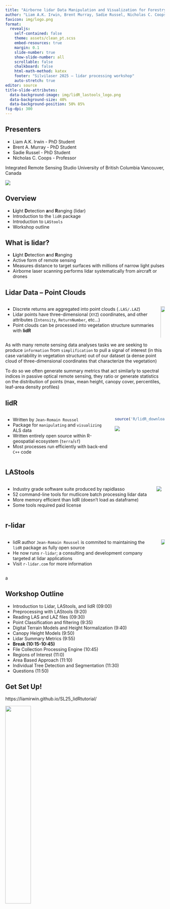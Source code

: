 ```yaml
---
title: "Airborne lidar Data Manipulation and Visualization for Forestry Applications"
author: "Liam A.K. Irwin, Brent Murray, Sadie Russel, Nicholas C. Coops"
favicon: img/logo.png
format:
  revealjs:
    self-contained: false
    theme: assets/clean_pt.scss
    embed-resources: true
    margin: 0.1
    slide-number: true
    show-slide-number: all
    scrollable: false
    chalkboard: false
    html-math-method: katex
    footer: "Silvilaser 2025 – lidar processing workshop"
    auto-stretch: true
editor: source
title-slide-attributes: 
  data-background-image: img/lidR_lastools_logo.png
  data-background-size: 40%
  data-background-position: 50% 85%
fig-dpi: 300
---
```


## Presenters

-   Liam A.K. Irwin - PhD Student 
-   Brent A. Murray - PhD Student
-   Sadie Russel - PhD Student
-   Nicholas C. Coops - Professor

Integrated Remote Sensing Studio
University of British Columbia
Vancouver, Canada

![](img/UBC_IRSS_logo.png)

## Overview

-   **Li**ght **D**etection **a**nd **R**anging (lidar)
-   Introduction to the `lidR` package
-   Introduction to `LAStools`
-   Workshop outline

## What is lidar?

-   **Li**ght **D**etection **a**nd **R**anging
-   Active form of remote sensing
-   Measures distance to target surfaces with millions of narrow light pulses
-   Airborne laser scanning performs lidar systematically from aircraft or drones

::: notes
:::

## Lidar Data – Point Clouds

::: columns

::: column

- Discrete returns are aggregated into point clouds (`.LAS/.LAZ`)  
- Lidar points have three-dimensional (`XYZ`) coordinates, and other attributes (`Intensity`, `ReturnNumber`, etc...)  
- Point clouds can be processed into vegetation structure summaries with **lidR**

:::

::: column

![](img/plot_z_360.gif){width="120%"}

:::

:::


::: notes
As with many remote sensing data analyses tasks we are seeking to produce `information` from `simplification` to pull a signal of interest (in this case variability in vegetation structure) out of our dataset (a dense point cloud of three-dimensional coordinates that characterize the vegetation)

To do so we often generate summary metrics that act similarly to spectral indices in passive optical remote sensing, they ratio or generate statistics on the distribution of points (max, mean height, canopy cover, percentiles, leaf-area density profiles)
:::

## lidR

::: columns

::: column
- Written by `Jean-Romain Roussel`  
- Package for `manipulating` and `visualizing` ALS data  
- Written entirely open source within R-geospatial ecosystem (`terra`/`sf`)  
- Most processes run efficiently with back-end `C++` code
:::

::: column
```r
source('R/lidR_downloads_plot.R')
```

![](img/lidR_paper.png)

:::

:::  

::: notes

:::

## LAStools

::: columns

::: column
- Industry grade software suite produced by rapidlasso  
- 52 command-line tools for mutlicore batch processing lidar data
- More memory efficient than lidR (doesn't load as dataframe)
- Some tools required paid license
:::

::: column

![](img/lastools.svg)

:::

:::  

::: notes

:::

## r-lidar

::: columns

::: column
- lidR author `Jean-Romain Roussel` is commited to maintaining the `lidR` package as fully open source
- He now runs `r-lidar`; a consulting and development company targeted at lidar applications
- Visit `r-lidar.com` for more information
:::

::: column
![](img/rlidar_banner.png)
:::

:::  

::: notes
a
:::

## Workshop Outline {.smaller}

-   Introduction to Lidar, LAStools, and lidR (09:00)
-   Preprocessing with LAStools (9:20)
-   Reading LAS and LAZ files (09:30)
-   Point Classification and filtering (9:35)
-   Digital Terrain Models and Height Normalization (9:40)
-   Canopy Height Models (9:50)
-   Lidar Summary Metrics (9:55)
-   **Break (10:15-10:45)**
-   File Collection Processing Engine (10:45)
-   Regions of Interest (11:0)
-   Area Based Approach (11:10)
-   Individual Tree Detection and Segmentation (11:30)
-   Questions (11:50)

## Get Set Up! {.smaller}

https://liamirwin.github.io/SL25_lidRtutorial/

[![](img/qrcode.png){fig-align="center" width="40%"}](https://liamirwin.github.io/SL25_lidRtutorial/)
